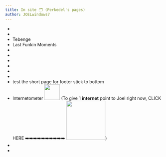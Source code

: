 ```yaml
---
title: In site 🗂️ (Perkedel's pages)
author: JOELwindows7
---
```


- <ButtonizedLink content="&#xfb6e; Discord Bouncing Videos &#xf03d; 🏀" href="discord_bouncing_videos"/>
- <ButtonizedLink content="📚 Odysee LBRY &#xf03d;" href="odysee"/>
- <ButtonizedLink href="tebenge">Tebenge <TebengeGuy/> <TebengeBullet/> <TebengeBullet/> <TebengeBullet/> <TebengeBullet/> <TebengeBullet/> </ButtonizedLink>
- <ButtonizedLink href="last_funkin_moments">Last Funkin Moments <LFMSymbol/></ButtonizedLink>
- <ButtonizedLink content="&#xfd2f; Shape Text Copy 🔷&#xf069;⚪⬜" href="shapeTextCopy"/>
- <ButtonizedLink content="Transparency Questionaire Test (RESEARCH) 🅰️🅱️✅❌" href="transparency_questionaire_test"/>
- <ButtonizedLink content="MIDI FILES & STUFFS 🎹🎹🎹🎹🎹🎹🎹🎹" href="midi"/>
- <ButtonizedLink content="RSS &#xf09e;" href="rss"/>
- <ButtonizedLink content="&#xe73e; Markdown Test &#xe609;" href="test_md"/>
- <ButtonizedLink content="No Script Room 🚫📜" href="/no_script"/>
- <ButtonizedLink content="short_page." href="short_page"/> test the short page for footer stick to bottom
- <ButtonizedLink href="internetometer">Internetometer <Image alt="" src="http://internetometer.com/imagesmall/42554.png" width="50px"/></ButtonizedLink> (To give 1 **internet** point to Joel right now, <ButtonizedLink target="_blank" rel="noopener noreferrer" href='http://internetometer.com/give/42554' >CLICK HERE ➡️➡️➡️➡️➡️➡️➡️➡️➡️➡️ <Image alt="" src='http://internetometer.com/image/42554.png' width="125px"/></ButtonizedLink>)
- <ButtonizedLink content="Donation 🤑💸" href="donate"/>
- <ButtonizedLink content="&#xf7a8; External links 🚪" href="external_links"/>
